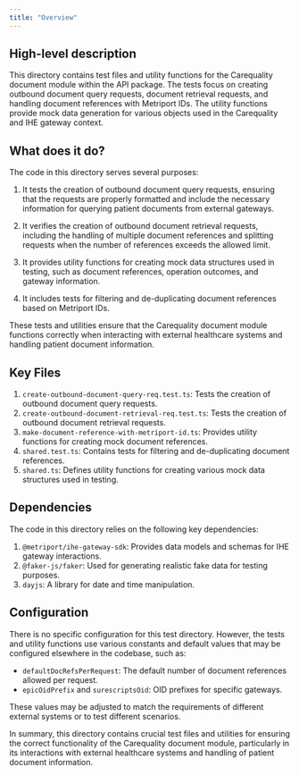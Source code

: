 ```yaml
---
title: "Overview"
---
```


## High-level description
This directory contains test files and utility functions for the Carequality document module within the API package. The tests focus on creating outbound document query requests, document retrieval requests, and handling document references with Metriport IDs. The utility functions provide mock data generation for various objects used in the Carequality and IHE gateway context.

## What does it do?
The code in this directory serves several purposes:

1. It tests the creation of outbound document query requests, ensuring that the requests are properly formatted and include the necessary information for querying patient documents from external gateways.

2. It verifies the creation of outbound document retrieval requests, including the handling of multiple document references and splitting requests when the number of references exceeds the allowed limit.

3. It provides utility functions for creating mock data structures used in testing, such as document references, operation outcomes, and gateway information.

4. It includes tests for filtering and de-duplicating document references based on Metriport IDs.

These tests and utilities ensure that the Carequality document module functions correctly when interacting with external healthcare systems and handling patient document information.

## Key Files
1. `create-outbound-document-query-req.test.ts`: Tests the creation of outbound document query requests.
2. `create-outbound-document-retrieval-req.test.ts`: Tests the creation of outbound document retrieval requests.
3. `make-document-reference-with-metriport-id.ts`: Provides utility functions for creating mock document references.
4. `shared.test.ts`: Contains tests for filtering and de-duplicating document references.
5. `shared.ts`: Defines utility functions for creating various mock data structures used in testing.

## Dependencies
The code in this directory relies on the following key dependencies:

1. `@metriport/ihe-gateway-sdk`: Provides data models and schemas for IHE gateway interactions.
2. `@faker-js/faker`: Used for generating realistic fake data for testing purposes.
3. `dayjs`: A library for date and time manipulation.

## Configuration
There is no specific configuration for this test directory. However, the tests and utility functions use various constants and default values that may be configured elsewhere in the codebase, such as:

- `defaultDocRefsPerRequest`: The default number of document references allowed per request.
- `epicOidPrefix` and `surescriptsOid`: OID prefixes for specific gateways.

These values may be adjusted to match the requirements of different external systems or to test different scenarios.

In summary, this directory contains crucial test files and utilities for ensuring the correct functionality of the Carequality document module, particularly in its interactions with external healthcare systems and handling of patient document information.
